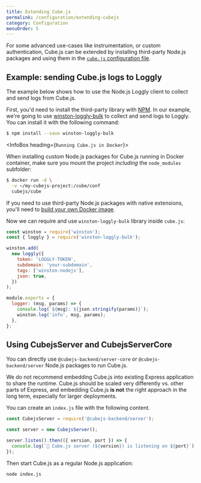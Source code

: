 ```yaml
---
title: Extending Cube.js
permalink: /configuration/extending-cubejs
category: Configuration
menuOrder: 5
---
```


For some advanced use-cases like instrumentation, or custom authentication,
Cube.js can be extended by installing third-party Node.js packages and using
them in the [`cube.js` configuration file][ref-config].

## Example: sending Cube.js logs to Loggly

The example below shows how to use the Node.js Loggly client to collect and send
logs from Cube.js.

First, you'd need to install the third-party library with [NPM][link-npm]. In
our example, we're going to use [winston-loggly-bulk][link-loggly-client] to
collect and send logs to Loggly. You can install it with the following command:

```bash
$ npm install --save winston-loggly-bulk
```

<InfoBox heading={`Running Cube.js in Docker`}>

When installing custom Node.js packages for Cube.js running in Docker container,
make sure you mount the project _including_ the `node_modules` subfolder:

```bash
$ docker run -d \
  -v ~/my-cubejs-project:/cube/conf
  cubejs/cube
```

If you need to use third-party Node.js packages with native extensions, you'll
need to [build your own Docker image][ref-deployment-docker-extend].

</InfoBox>

Now we can require and use `winston-loggly-bulk` library inside `cube.js`:

```javascript
const winston = require('winston');
const { loggly } = require('winston-loggly-bulk');

winston.add(
  new loggly({
    token: 'LOGGLY-TOKEN',
    subdomain: 'your-subdomain',
    tags: ['winston-nodejs'],
    json: true,
  })
);

module.exports = {
  logger: (msg, params) => {
    console.log(`${msg}: ${json.stringify(params)}`);
    winston.log('info', msg, params);
  },
};
```

## Using CubejsServer and CubejsServerCore

You can directly use `@cubejs-backend/server-core` or `@cubejs-backend/server`
Node.js packages to run Cube.js.

<WarningBox>

We do not recommend embedding Cube.js into existing Express application to share
the runtime. Cube.js should be scaled very differently vs. other parts of
Express, and embedding Cube.js **is not** the right approach in the long term,
especially for larger deployments.

</WarningBox>

You can create an `index.js` file with the following content.

```javascript
const CubejsServer = require('@cubejs-backend/server');

const server = new CubejsServer();

server.listen().then(({ version, port }) => {
  console.log(`🚀 Cube.js server (${version}) is listening on ${port}`);
});
```

Then start Cube.js as a regular Node.js application:

```bash
node index.js
```

[link-npm]: https://www.npmjs.com/
[link-loggly-client]: https://github.com/loggly/winston-loggly-bulk
[ref-config]: /config
[ref-deployment-docker-extend]:
  /deployment/platforms/docker#extend-the-docker-image
